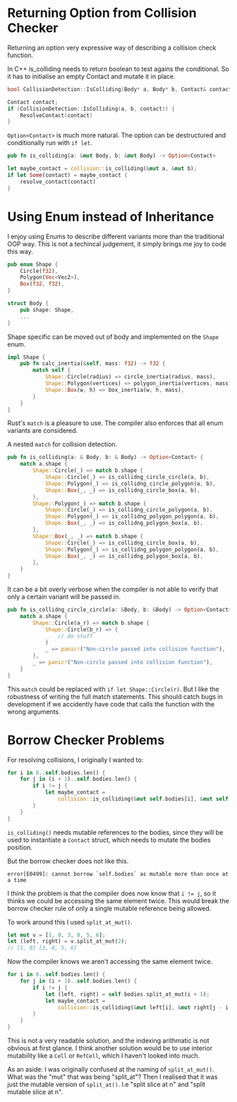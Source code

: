 # Returning Option<Contact> from Collision Checker 
Returning an option very expressive way of describing a collision check function.

In C++ is_colliding needs to return boolean to test agains the conditional. So it has to initialise an empty Contact and mutate it in place.
```c++
bool CollisionDetection::IsColliding(Body* a, Body* b, Contact& contact)
```
```c++
Contact contact;
if (CollisionDetection::IsColliding(a, b, contact)) {
	ResolveContact(contact)
}
```

`Option<Contact>` is much more natural. The option can be destructured and conditionally run with `if let`.
```rust
pub fn is_colliding(a: &mut Body, b: &mut Body) -> Option<Contact> 
```
``` rust
let maybe_contact =	collision::is_colliding(&mut a, &mut b);
if let Some(contact) = maybe_contact {
	resolve_contact(contact)
}
```

# Using Enum instead of Inheritance
I enjoy using Enums to describe different variants more than the traditional OOP way. This is not a techincal judgement, it simply brings me joy to code this way.
```rust
pub enum Shape {
    Circle(f32),
    Polygon(Vec<Vec2>), 
    Box(f32, f32),
}

struct Body {
    pub shape: Shape,
	...
}
```

Shape specific can be moved out of body and implemented on the `Shape` enum.

```rust
impl Shape {
    pub fn calc_inertia(&self, mass: f32) -> f32 {
        match self {
            Shape::Circle(radius) => circle_inertia(radius, mass),
            Shape::Polygon(vertices) => polygon_inertia(vertices, mass),
            Shape::Box(w, h) => box_inertia(w, h, mass),
        }
	}
}
```
Rust's `match` is a pleasure to use. The compiler also enforces that all enum variants are considered. 

A nested `match` for collision detection.

```rust
pub fn is_colliding(a: & Body, b: & Body) -> Option<Contact> {
    match a.shape {
        Shape::Circle(_) => match b.shape {
            Shape::Circle(_) => is_collidng_circle_circle(a, b),
            Shape::Polygon(_) => is_collidng_circle_polygon(a, b),
            Shape::Box(_, _) => is_collidng_circle_box(a, b),
        },
        Shape::Polygon(_) => match b.shape {
            Shape::Circle(_) => is_collidng_circle_polygon(a, b),
            Shape::Polygon(_) => is_collidng_polygon_polygon(a, b),
            Shape::Box(_, _) => is_collidng_polygon_box(a, b),
        },
        Shape::Box(_, _) => match b.shape {
            Shape::Circle(_) => is_collidng_circle_box(a, b),
            Shape::Polygon(_) => is_collidng_polygon_polygon(a, b),
            Shape::Box(_, _) => is_collidng_polygon_box(a, b),
        },
    }
}
```
It can be a bit overly verbose when the compiler is not able to verify that only a certain variant will be passed in. 
```rust
pub fn is_collidng_circle_circle(a: &Body, b: &Body) -> Option<Contact> {
    match a.shape {
        Shape::Circle(a_r) => match b.shape {
            Shape::Circle(b_r) => {
				// do stuff
            }
            _ => panic!("Non-circle passed into collision function"),
        },
        _ => panic!("Non-circle passed into collision function"),
    }
}
```
This `match` could be replaced with `if let Shape::Circle(r)`. But I like the robustness of writing the full match statements. This should catch bugs in development if we accidently have code that calls the function with the wrong arguments.


# Borrow Checker Problems
For resolving collisions, I originally  I wanted to:
```rust
for i in 0..self.bodies.len() {
	for j in (i + 1)..self.bodies.len() {
		if i != j {
			let maybe_contact =
				collision::is_colliding(&mut self.bodies[i], &mut self.bodies[j]);
		}
	}
}
```
`is_colliding()` needs mutable references to the bodies, since they will be used to instantiate a `Contact` struct, which needs to mutate the bodies position.

But the borrow checker does not like this.
```
error[E0499]: cannot borrow `self.bodies` as mutable more than once at a time
```

I think the problem is that the compiler does now know that `i != j`, so it thinks we could be accessing the same element twice. This would break the borrow checker rule of only a single mutable reference being allowed.

To work around this I used `split_at_mut()`.
``` rust
let mut v = [1, 0, 3, 0, 5, 6];
let (left, right) = v.split_at_mut(2);
// [1, 0] [3, 0, 5, 6]
```
Now the compiler knows we aren't accessing the same element twice.
```rust
for i in 0..self.bodies.len() {
	for j in (i + 1)..self.bodies.len() {
		if i != j {
			let (left, right) = self.bodies.split_at_mut(i + 1);
			let maybe_contact =
				collision::is_colliding(&mut left[i], &mut right[j - i - 1]);
		}
	}
}
```
This is not a very readable solution, and the indexing arithmatic is not obvious at first glance. I think another solution would be to use interior mutability like a `Cell` or `RefCell`, which I haven't looked into much.

As an aside: I was originally confused at the naming of `split_at_mut()`. What was the "mut" that was being "split_at"? Then I realised that it was just the mutable version of `split_at()`. I.e "split slice at n" and "split mutable slice at n".